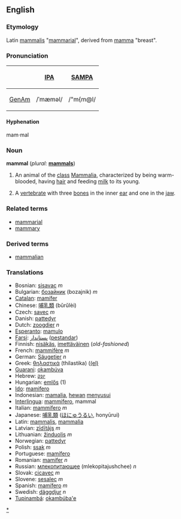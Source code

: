 {{wikipedia}}
==English==
===Etymology===
Latin [[mammalis]] "[[mammarial]]", derived from [[mamma]] "breast".

===Pronunciation===
{| border=1 cellpadding=5
! !! [[w:IPA|IPA]] !! [[w:SAMPA|SAMPA]]
|-
! [[GenAm]]
| /ˈmæməl/ || /"m{m@l/
|}

====Hyphenation====
mam·mal

===Noun===
'''mammal''' (''plural:'' '''[[mammals]]''')
# An animal of the [[class]] [[Mammalia]], characterized by being warm-blooded, having [[hair]] and feeding [[milk]] to its young.
# {{Paleontology}} A [[vertebrate]] with three [[bone]]s in the inner [[ear]] and one in the [[jaw]].

===Related terms===
* [[mammarial]]
* [[mammary]]

===Derived terms===
* [[mammalian]]

=== Translations ===
*Bosnian: [[sisavac]] ''m''
*Bulgarian: [[бозайник]] (bozajnik) ''m''
*[[Catalan]]: [[mamífer]]
*Chinese: [[哺乳類]] (bǔrǔlèi)
*Czech: [[savec]] ''m''
*Danish: [[pattedyr]]
*Dutch: [[zoogdier]] ''n''
*[[Esperanto]]: [[mamulo]]
*[[Farsi]]: [[پستاندار]] ([[pestandar]])
*Finnish: [[nisäkäs]], [[imettäväinen]] (''old-fashioned'')
*French: [[mammifère]] ''m''
*German: [[Säugetier]] ''n''
*Greek: [[θηλαστικά]] (thilastika) ([[el:Θηλαστικά|(el)]]
*[[Guarani]]: [[okambúva]]
*Hebrew: [[יונק]] 
*Hungarian: [[emlős]] (1)
*[[Ido]]: [[mamifero]]
*Indonesian: [[mamalia]], [[hewan]] [[susu|menyusui]]
*[[Interlingua]]: [[mammifero]], mammal
*Italian: [[mammifero]] ''m''
*Japanese: [[哺乳類]] ([[ほにゅうるい]], honyūrui)
*Latin: [[mammalis]], [[mammalia]]
*Latvian: [[zīdītājs]] ''m''
*Lithuanian: [[žinduolis]] ''m''
*Norwegian: [[pattedyr]]
*Polish: [[ssak]] ''m''
*Portuguese: [[mamífero]]
*Romanian: [[mamifer]] ''n''
*Russian: [[млекопитающее]] (mlekopitajushchee) ''n''
*Slovak: [[cicavec#Slovak|cicavec]] ''m''
*Slovene: [[sesalec]] ''m''
*Spanish: [[mamífero]] ''m''
*Swedish: [[däggdjur]] ''n''
*[[Tupinambá]]: [[okambúba'e]]

[[Category:Mammals|*]]